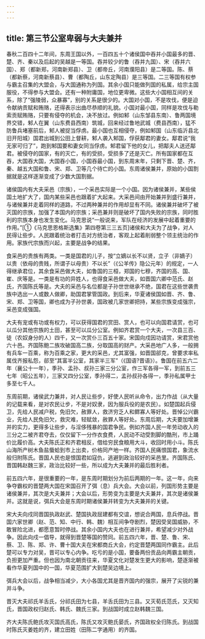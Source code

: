 ```yaml
---
---
---
```

title: 第三节公室卑弱与大夫兼并
---



春秋二百四十二年间，东周王国以外，一百四五十个诸侯国中吞并小国最多的晋、楚、齐、秦以及后起的吴越是一等国。吞并较少的鲁（吞并九国）、宋（吞并六国）、郑（都新郑，河南新郑县）、卫（都帝丘，河南濮阳县）是二等国。陈、蔡（都新蔡，河南新蔡县）、曹（都陶丘，山东定陶县）是三等国。二三等国有权参与霸主召集的大盟会，与大国通称为列国。其余小国只能做列国的私属，给宗主国服役，不得参与大盟会。还有一种附庸国，地位更卑微。这些大小国相互间的关系，除了“强陵弱，众暴寡”，别的关系是很少的。大国对小国，不是攻伐，便是迫令献纳贡赋和贿赂，还得表示出曲尽恭顺的礼貌。小国对最小国，同样是攻伐与勒索贡赋贿赂，只要有侵夺的机会，决不放过。例如邾（山东邹县东南）、鲁两国境界交错，邾人在翼（山东费县西南）筑城，回来经过鲁地武城（费县西南），猛不防鲁兵堵塞前后，邾人被捉当俘虏。最小国也互相侵夺，例如邾国（山东临沂县北旧开阳城）国君出城到公田上督耕，邾人袭入邾国，俘获鄅君的妻女。鄅君说“我无家可归了”，跑到邾国要和妻女同当俘虏。邾君留下他的女儿，把鄅夫人送还鄅君。被侵夺的国家，有的灭亡，有的受损，受损多了还是灭亡。所有国家都在互吞，大国吞大国，大国吞小国，小国吞最小国，到东周末年，只剩下晋、楚、齐，秦、越五大国和鲁、宋、郑、卫等几个待亡的小国。东周诸侯兼并，原始的小国割据就是这样逐渐变成了少数大国割据。

诸侯国内有大夫采邑（宗族），一个采邑实际是一个小国。因为诸侯兼并，某些侯国土地扩大了，国内某些采邑也跟着扩大起来。大采邑间由开始兼并到盛行兼并，与诸候兼并走着同样的道路，不过两种兼并的作用却显有不同。诸侯兼并破坏了被灭国的宗族，加强了本国内的宗族；采邑兼并则是破坏了国内失败的宗族，同时胜利的宗族本身也发生变化。马克思说“一般说来，军队在经济的发展中起着重要的作用。”[①《马克思恩格斯选集》第四卷第三三五页]诸侯和大夫为了战争，对人民得让些步。人民跟着统治者打击对方统治者，客观上起着削弱整个领主统治的作用。家族代宗族而兴起，主要是战争的结果。

食采邑的贵族有两类。一类是国君的儿子，按“立嫡以长不以贤，立子（非嫡子）以贵（依母的贵贱，所谓子以母贵）不以长”（《公羊传》隐公元年）的规定，一人得继承君位，其余食采邑做大夫，如鲁国的三桓，郑国的七穆，齐国的高、国、崔、庆等是。一类是有功的异姓人，也得食采邑做大夫，如晋国六卿中范氏、赵氏，齐国陈氏等是。大夫的采邑与名位都是子孙世世继承不绝，国君在这些世袭贵族中选出一人或数人做卿，助国君掌管国政。到后来，华夏诸侯国如晋、齐、鲁、宋、郑、卫等国，卿也成为子孙世袭，国政被几家世卿把持，某些宗族变成强宗，采邑变成强国。

大夫有宠或有功或有权力，可以获得国君的赏田、赏人，也可以向国君请赏，也可以瓜分其他宗族的土田，甚至可以瓜分公室。例如齐君赏一个大夫，一次县三百、徒（农奴身分的人）四千，又一次赏仆三百五十家。宋国向戍因功请赏，宋君赏他六十邑。齐国陈鲍二族攻破国高二族，分取国高的财产。大采邑地广人多，一般拥有兵车一百乘，称为百乘之家，更大的采邑，尤其富强，如晋国郤克，曾要求率私属伐齐报私怨，郤至“其富半公室，其家半三军”（《国语?晋语》）。鲁国在前五六二年（襄公十一年），季孙、孟孙、叔孙三家三分公室，作三军各得一军，到前五三七年（昭公五年），三家又四分公室，季孙得二，孟孙叔孙各得一，季孙私属甲士多至七千人。

东周前期，诸侯武力兼并，对人民让些步，好使人民听从命令，出力作战（从大量的记载来看，是对农民让步，不是对奴隶，因为服兵役的是农民）。如楚国起兵侵卫，先给人民减户税，免旧欠，赦罪人，救济穷乏人和鳏寡人等好处。晋悼公兴霸业，先给人民免旧欠，救灾难，轻赋敛，赦罪人等好处。东周后期，大夫要加增兼并的实力，更得多让些步，与淫侈残暴的国君争民。例如齐国人民一年劳动收入的三分之二被齐君夺去，仅仅留下一分作衣食费，人民动不动受割脚的酷刑，市上踊价比履价高。大夫陈氏正和齐君相反，借给穷民食粮用大斗，收回时用小斗。陈氏山海所产树木鱼盐蜃蛤到市上出卖，价格同产地一样。齐国人民痛恨国君，象流水般归附陈氏。晋国人民也是恨国君如寇仇，逃避到政治较好的采邑里。齐国陈氏、晋国韩赵魏三家，政治比较好一些，所以成为大夫兼并的最后胜利者。

前五四六年，是很重要的一年，是东周时期划分为前后两期的一年。这一年，向来争夺霸权的晋楚两大国在宋国召开了弭（息）兵大会。大会以前，列国形势主要是诸侯兼并，其次是大夫兼并；大会以后，形势变为主要是大夫兼并，其次是诸侯兼并。这就是说，弭兵大会是东周时期诸侯兼并转变为大夫兼并的关键。

宋大夫向戍同晋国执政赵武、楚国执政屈建都有交谊，想说合两国，息兵停战。晋国六家世卿（赵、范、知、中行、韩、魏）相互间争夺剧烈，楚因受吴国威胁，不敢冒险北进，都愿意暂时停战。其余小国内大夫也在进行兼并，希望减少对外战争。因此向戍一倡导，就得到晋楚等国的赞同。前五四六年，晋、楚、鲁、宋、蔡、卫、陈、郑、许、曹十国大夫在宋都商丘大会，约定晋楚两国同作霸主。此后楚可以专力对吴，晋可以专心内争。吃亏的是小国，要备两份贡品向两霸主朝贡，负担更加严重。但也因为南北朝贡往来，华夏文化对楚发生更大的影响，楚逐渐被看作华夏列国中的一国，华夏范围扩大到楚吴边境上。

弭兵大会以后，战争相当减少，大小各国尤其是晋齐国内的强宗，展开了尖锐的兼并斗争。

晋灭大夫祁氏羊舌氏，分祁氏田为七县，羊舌氏田为三县。又灭荀氏范氏，又灭知氏，晋国政权归赵氏、韩氏、魏氏三家。到战国时成立赵韩魏三国。

齐大夫陈氏鲍氏攻灭国氏高氏，陈氏又攻灭鲍氏晏氏，齐国政权全归陈氏。到战国时陈氏灭姜姓的齐，建立田姓（田陈二字通用）的齐国。